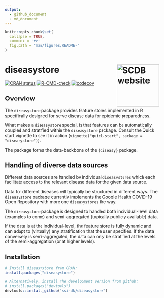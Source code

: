 ```yaml
---
output:
  - github_document
  - md_document
---
```


<!-- README.md is generated from README.Rmd. Please edit that file. -->

```r
knitr::opts_chunk$set(
  collapse = TRUE,
  comment = "#>",
  fig.path = "man/figures/README-"
)
```

# diseasystore <a href="https://ssi-dk.github.io/diseasystore/"><img src="man/figures/logo.png" alt="SCDB website" align="right" height="138"/></a>

<!-- badges: start -->

[![CRAN status](https://www.r-pkg.org/badges/version/diseasystore)](https://CRAN.R-project.org/package=diseasystore)
[![R-CMD-check](https://github.com/ssi-dk/diseasystore/actions/workflows/R-CMD-check.yaml/badge.svg)](https://github.com/ssi-dk/diseasystore/actions/workflows/R-CMD-check.yaml)
[![codecov](https://codecov.io/gh/ssi-dk/diseasystore/branch/main/graph/badge.svg?token=ZAUHJPQ28D)](https://codecov.io/gh/ssi-dk/diseasystore)

<!-- badges: end -->

## Overview

The `diseasystore` package provides feature stores implemented in R specifically designed for serve disease data for epidemic preparedness.

What makes a `diseasystore` special, is that features can be automatically coupled and stratified within the `diseasystore` package. Consult the Quick start vignette to see it in action (`vignette("quick-start", package = "diseasystore")`).

The package forms the data-backbone of the `{diseasy}` package.

## Handling of diverse data sources
Different data sources are handled by individual `diseasystores` which each facilitate access to the relevant disease data for the given data source.

Data for different diseases will typically be structured in different ways. The `diseasystore` package currently implements the Google Health COVID-19 Open Repository with more one `diseasystores` the way.

The `diseasystore` package is designed to handled both individual-level data (examples to come) and semi-aggregated (typically publicly available) data.

If the data is at the individual-level, the feature store is fully dynamic and can adapt to (virtually) any stratification that the user specifies.
If the data conversely is semi-aggregated, the data can only be stratified at the levels of the semi-aggregation (or at higher levels).

## Installation

```r
# Install diseasystore from CRAN:
install.packages("diseasystore")

# Alternatively, install the development version from github:
# install.packages("devtools")
devtools::install_github("ssi-dk/diseasystore")
```
